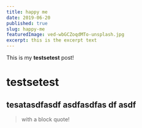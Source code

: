 ```yaml
---
title: happy me
date: 2019-06-20
published: true
slug: happy-me
featuredImage: ved-wbGCZoqdMTo-unsplash.jpg
excerpt: this is the excerpt text
---
```


This is my **testsetest** post!
# testsetest

## tesatasdfasdf asdfasdfas df asdf


> with a block quote!